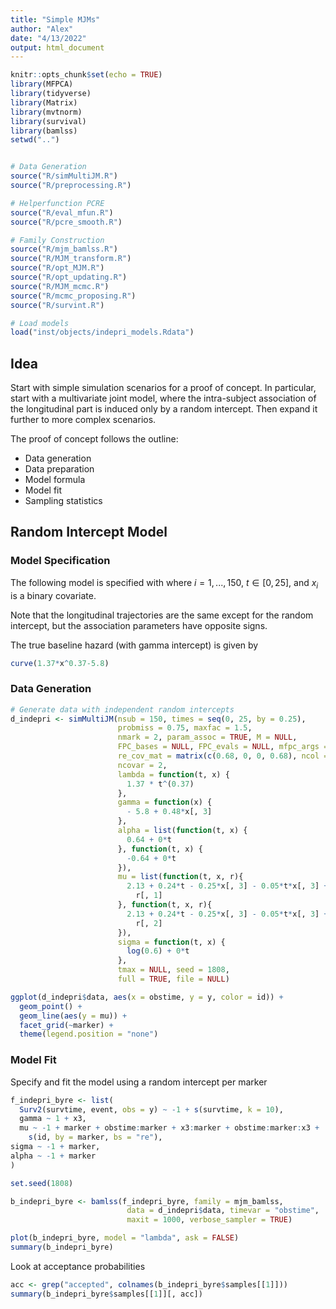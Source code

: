 ```yaml
---
title: "Simple MJMs"
author: "Alex"
date: "4/13/2022"
output: html_document
---
```


```r
knitr::opts_chunk$set(echo = TRUE)
library(MFPCA)
library(tidyverse)
library(Matrix)
library(mvtnorm)
library(survival)
library(bamlss)
setwd("..")


# Data Generation
source("R/simMultiJM.R")
source("R/preprocessing.R")

# Helperfunction PCRE
source("R/eval_mfun.R")
source("R/pcre_smooth.R")

# Family Construction
source("R/mjm_bamlss.R")
source("R/MJM_transform.R")
source("R/opt_MJM.R")
source("R/opt_updating.R")
source("R/MJM_mcmc.R")
source("R/mcmc_proposing.R")
source("R/survint.R")

# Load models
load("inst/objects/indepri_models.Rdata")
```

## Idea

Start with simple simulation scenarios for a proof of concept. In particular, start with a multivariate joint model, where the intra-subject association of the longitudinal part is induced only by a random intercept. Then expand it further to more complex scenarios.

The proof of concept follows the outline:

- Data generation
- Data preparation
- Model formula
- Model fit
- Sampling statistics

## Random Intercept Model

### Model Specification

The following model is specified
\begin{equation}
h_i(t) = \text{exp}\{\eta_{\lambda i}(t) + \eta_{\gamma i}(x) + \eta_{\alpha_{1}i}\cdot\eta_{\mu_{1}i}(t,x)+\eta_{\alpha_{2}i}\cdot\eta_{\mu_{2}i}(t,x)\}\\
y_{ijk} = \eta_{\mu_{k}i} (t_{ijk}) + \epsilon_{ijk},\quad k = 1,2\\
\epsilon_{ijk}\overset{\text{iid}}{\sim} N(0, \exp\{\log (0.6)\}^2)
\end{equation}
with
\begin{align}
\eta_{\lambda i}(t) &= 1.37\cdot t^{0.37}\\
\eta_{\gamma i} &= -5.8 + 0.48\cdot x_i\\
\eta_{\alpha_{1} i} &= 0.64\\
\eta_{\mu_{1} i}(t,x) &= 2.13 + 0.24\cdot t - 0.25\cdot x_i - 0.5\cdot t\cdot x_i + b_{1i}\\
\eta_{\alpha_{2} i} &= -0.64\\
\eta_{\mu_{2} i}(t,x) &= 2.13 + 0.24\cdot t - 0.25\cdot x_i - 0.5\cdot t\cdot x_i + b_{2i}\\
\begin{pmatrix} b_{1i} \\ b_{2i}\end{pmatrix} &\sim N\left(\begin{pmatrix}0 \\ 0\end{pmatrix}, \begin{pmatrix}0.68 & 0 \\ 0 & 0.68 \end{pmatrix}\right)
\end{align}
where $i = 1,..., 150$, $t\in[0,25]$, and $x_i$ is a binary covariate.

Note that the longitudinal trajectories are the same except for the random intercept, but the association parameters have opposite signs.

The true baseline hazard (with gamma intercept) is given by
```r
curve(1.37*x^0.37-5.8)
```


### Data Generation

```r
# Generate data with independent random intercepts
d_indepri <- simMultiJM(nsub = 150, times = seq(0, 25, by = 0.25), 
                        probmiss = 0.75, maxfac = 1.5,
                        nmark = 2, param_assoc = TRUE, M = NULL, 
                        FPC_bases = NULL, FPC_evals = NULL, mfpc_args = NULL,
                        re_cov_mat = matrix(c(0.68, 0, 0, 0.68), ncol = 2), 
                        ncovar = 2,
                        lambda = function(t, x) {
                          1.37 * t^(0.37)
                        },
                        gamma = function(x) {
                          - 5.8 + 0.48*x[, 3]
                        },
                        alpha = list(function(t, x) {
                          0.64 + 0*t
                        }, function(t, x) {
                          -0.64 + 0*t
                        }),
                        mu = list(function(t, x, r){
                          2.13 + 0.24*t - 0.25*x[, 3] - 0.05*t*x[, 3] + 
                            r[, 1]
                        }, function(t, x, r){
                          2.13 + 0.24*t - 0.25*x[, 3] - 0.05*t*x[, 3] + 
                            r[, 2]
                        }),
                        sigma = function(t, x) {
                          log(0.6) + 0*t
                        }, 
                        tmax = NULL, seed = 1808, 
                        full = TRUE, file = NULL)

```

```r

ggplot(d_indepri$data, aes(x = obstime, y = y, color = id)) +
  geom_point() +
  geom_line(aes(y = mu)) +
  facet_grid(~marker) +
  theme(legend.position = "none")
```


### Model Fit

Specify and fit the model using a random intercept per marker
```r
f_indepri_byre <- list(
  Surv2(survtime, event, obs = y) ~ -1 + s(survtime, k = 10),
  gamma ~ 1 + x3,
  mu ~ -1 + marker + obstime:marker + x3:marker + obstime:marker:x3 +
    s(id, by = marker, bs = "re"),
sigma ~ -1 + marker,
alpha ~ -1 + marker
)

set.seed(1808)

b_indepri_byre <- bamlss(f_indepri_byre, family = mjm_bamlss, 
                          data = d_indepri$data, timevar = "obstime",
                          maxit = 1000, verbose_sampler = TRUE)
```


```r
plot(b_indepri_byre, model = "lambda", ask = FALSE)
summary(b_indepri_byre)
```

Look at acceptance probabilities

```r
acc <- grep("accepted", colnames(b_indepri_byre$samples[[1]]))
summary(b_indepri_byre$samples[[1]][, acc])
```

